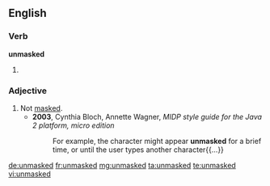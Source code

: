 ==English==

===Verb===
'''unmasked'''

# {{en-past of|unmask}}

===Adjective===
{{en-adj|-}}

# Not [[mask]]ed.
#* '''2003''', Cynthia Bloch, Annette Wagner, ''MIDP style guide for the Java 2 platform, micro edition''
#*: For example, the character might appear '''unmasked''' for a brief time, or until the user types another character{{...}}

[[de:unmasked]]
[[fr:unmasked]]
[[mg:unmasked]]
[[ta:unmasked]]
[[te:unmasked]]
[[vi:unmasked]]